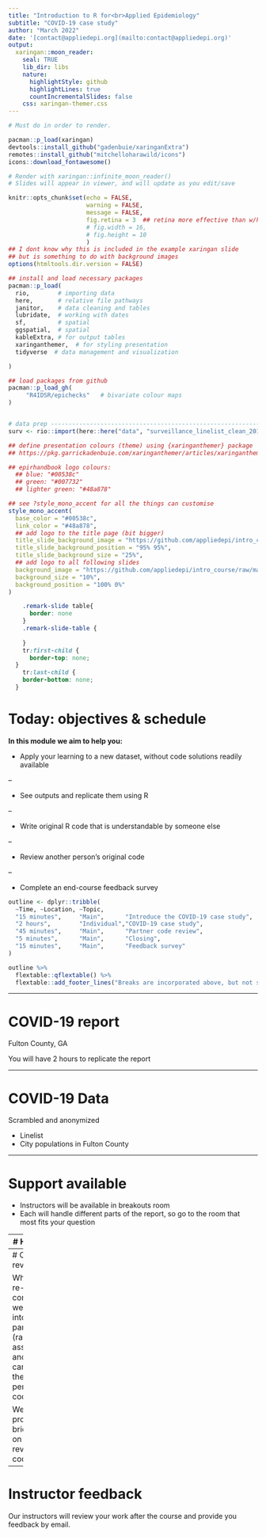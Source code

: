 ```yaml
---
title: "Introduction to R for<br>Applied Epidemiology"
subtitle: "COVID-19 case study"
author: "March 2022"
date: '[contact@appliedepi.org](mailto:contact@appliedepi.org)'
output:
  xaringan::moon_reader:
    seal: TRUE
    lib_dir: libs
    nature:
      highlightStyle: github
      highlightLines: true
      countIncrementalSlides: false
    css: xaringan-themer.css
---
```


```r
# Must do in order to render.

pacman::p_load(xaringan)
devtools::install_github("gadenbuie/xaringanExtra")
remotes::install_github("mitchelloharawild/icons")
icons::download_fontawesome()

# Render with xaringan::infinite_moon_reader()
# Slides will appear in viewer, and will update as you edit/save
```


```r
knitr::opts_chunk$set(echo = FALSE, 
                      warning = FALSE, 
                      message = FALSE, 
                      fig.retina = 3  ## retina more effective than w/h (according to twitter)
                      # fig.width = 16, 
                      # fig.height = 10
                      )
## I dont know why this is included in the example xaringan slide 
## but is something to do with background images
options(htmltools.dir.version = FALSE)

## install and load necessary packages 
pacman::p_load(
  rio,        # importing data  
  here,       # relative file pathways  
  janitor,    # data cleaning and tables
  lubridate,  # working with dates
  sf,         # spatial
  ggspatial,  # spatial
  kableExtra, # for output tables
  xaringanthemer,  # for styling presentation
  tidyverse  # data management and visualization

)

## load packages from github
pacman::p_load_gh(
     "R4IDSR/epichecks"   # bivariate colour maps 
)


# data prep --------------------------------------------------------------------
surv <- rio::import(here::here("data", "surveillance_linelist_clean_20141201.rds"))
```

```r

## define presentation colours (theme) using {xaringanthemer} package 
## https://pkg.garrickadenbuie.com/xaringanthemer/articles/xaringanthemer.html

## epirhandbook logo colours: 
  ## blue: "#00538c"
  ## green: "#007732"
  ## lighter green: "#48a878"

## see ?style_mono_accent for all the things can customise
style_mono_accent(
  base_color = "#00538c", 
  link_color = "#48a878", 
  ## add logo to the title page (bit bigger)
  title_slide_background_image = "https://github.com/appliedepi/intro_course/raw/main/images/logo.png", 
  title_slide_background_position = "95% 95%", 
  title_slide_background_size = "25%", 
  ## add logo to all following slides
  background_image = "https://github.com/appliedepi/intro_course/raw/main/images/logo.png", 
  background_size = "10%",
  background_position = "100% 0%"
)
```

```css
    .remark-slide table{
      border: none
    }
    .remark-slide-table {
      
    }
    tr:first-child {
      border-top: none;
  }
    tr:last-child {
    border-bottom: none;
  }
```


# Today: objectives & schedule  

**In this module we aim to help you:**  

* Apply your learning to a new dataset, without code solutions readily available  

--

* See outputs and replicate them using R  

--

* Write original R code that is understandable by someone else  

--

* Review another person's original code  

--

* Complete an end-course feedback survey  

```r
outline <- dplyr::tribble(
  ~Time, ~Location, ~Topic,
  "15 minutes",     "Main",      "Introduce the COVID-19 case study",
  "2 hours",        "Individual","COVID-19 case study",
  "45 minutes",     "Main",      "Partner code review",
  "5 minutes",      "Main",      "Closing",
  "15 minutes",     "Main",      "Feedback survey"
)

outline %>% 
  flextable::qflextable() %>% 
  flextable::add_footer_lines("Breaks are incorporated above, but not shown as rows")
```


---

# COVID-19 report

Fulton County, GA

You will have 2 hours to replicate the report  


---

# COVID-19 Data

Scrambled and anonymized  

- Linelist  
- City populations in Fulton County  


---

# Support available  

- Instructors will be available in breakouts room  
- Each will handle different parts of the report, so go to the room that most fits your question  


---
# Have fun  

This is not a test. Do the best you can. Enjoy reviewing about all that you have learned.  


---
# Code review  

When we re-convene, we will split into partners (randomly-assigned) and you can review the other person's code.  

We will provide a brief guide on how to review code.  


---
# Instructor feedback  

Our instructors will review your work after the course and provide you feedback by email.  

